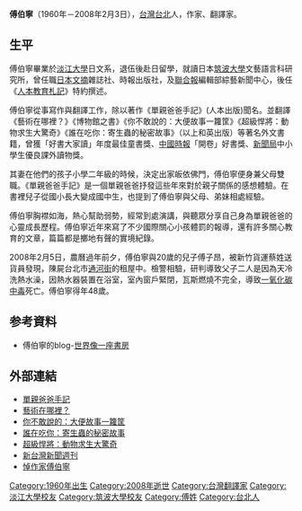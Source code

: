 {{Unreferenced|time=2018-08-23T12:15:38+00:00}} 

'''傅伯寧'''（1960年－2008年2月3日），[[台灣|台灣]][[台北|台北]]人，作家、翻譯家。

==生平==

傅伯寧畢業於[[淡江大學|淡江大學]]日文系，退伍後赴日留學，就讀日本[[筑波大學|筑波大學]]文藝語言科研究所，曾任職[[日本文摘|日本文摘]]雜誌社、時報出版社，及[[聯合報|聯合報]]編輯部綜藝新聞中心，後任《[[人本教育札記|人本教育札記]]》特約撰述。

傅伯寧從事寫作與翻譯工作，除以著作《單親爸爸手記》(人本出版)聞名。並翻譯《藝術在哪裡？》《博物館之書》《你不敢說的：大便故事一籮筐》《超級悍將：動物求生大驚奇》《誰在吃你：寄生蟲的秘密故事》（以上和英出版）等著名外文書籍，曾獲「好書大家讀」年度最佳童書獎、[[中國時報|中國時報]]「開卷」好書獎、[[行政院新聞局|新聞局]]中小學生優良課外讀物獎。

其妻在他們的孩子小學二年級的時候，決定出家皈依佛門，傅伯寧便身兼父母雙職。《單親爸爸手記》是一個單親爸爸抒發這些年來對於親子關係的感想體驗。在書裡兒子從國小長大變成國中生，也提到了傅伯寧與父母、弟妹相處經驗。

傅伯寧胸襟如海，熱心幫助弱勢，經常到處演講，與聽眾分享自己身為單親爸爸的心靈成長歷程。傅伯寧近年來寫了不少國際關心小孩體罰的報導，還有許多關心教育的文章，篇篇都是擲地有聲的實境紀錄。  

2008年2月5日，農曆過年前夕，傅伯寧與20歲的兒子傅子昂，被新竹貨運蔡姓送貨員發現，陳屍台北市[[通河街|通河街]]的租屋中。檢警相驗，研判導致父子二人是因為天冷洗熱水澡，因熱水器裝置在浴室，室內窗戶緊閉，瓦斯燃燒不完全，導致[[一氧化碳中毒|一氧化碳中毒]]死亡。傅伯寧得年48歲。

==参考資料==
*傅伯寧的blog-[http://6885113.blogspot.com/  世界像一座書房] {{Wayback|url=http://6885113.blogspot.com/ |date=20190730135029 }}
<div class="references-small">
<references />
</div>

== 外部連結 ==
*[http://hef.yam.org.tw/publish/newbook/newbook02_01.htm#01 單親爸爸手記] {{Wayback|url=http://hef.yam.org.tw/publish/newbook/newbook02_01.htm#01 |date=20080206190843 }}
*[http://www.heryin.com/T_09.htm 藝術在哪裡？] {{Wayback|url=http://www.heryin.com/T_09.htm |date=20170309023605 }}
*[http://www.heryin.com/A_11.htm 你不敢說的：大便故事一籮筐] {{Wayback|url=http://www.heryin.com/A_11.htm |date=20170309104049 }}
*[http://www.heryin.com/A_14.htm 誰在吃你：寄生蟲的秘密故事] {{Wayback|url=http://www.heryin.com/A_14.htm |date=20170308120450 }}
*[http://www.heryin.com/A_13.htm 超級悍將：動物求生大驚奇] {{Wayback|url=http://www.heryin.com/A_13.htm |date=20170308120445 }}
*[http://www.newtaiwan.com.tw/bulletinview.jsp?period=375&bulletinid=14715 新台灣新聞週刊]{{dead link|date=2017年11月 |bot=InternetArchiveBot |fix-attempted=yes }}
*[https://web.archive.org/web/20080213172727/http://blog.chinatimes.com/aiya0204/Archive/2008/02/10/244568.html 悼作家傅伯寧]
{{DEFAULTSORT:Fu}}
[[Category:1960年出生|Category:1960年出生]]
[[Category:2008年逝世|Category:2008年逝世]]
[[Category:台灣翻譯家|Category:台灣翻譯家]]
[[Category:淡江大學校友|Category:淡江大學校友]]
[[Category:筑波大學校友|Category:筑波大學校友]]
[[Category:傅姓|Category:傅姓]]
[[Category:台北人|Category:台北人]]